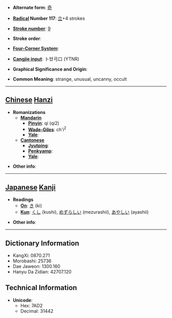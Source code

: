 * '''Alternate form''': [[奇]]

* '''[[Wiktionary:Chinese radical index| Radical]] Number 117''': [[Wiktionary:Chinese radical index 立|立]]+4 strokes

* '''[[Wiktionary:Chinese total strokes index|Stroke number]]''': [[Wiktionary:Chinese total strokes index 9|9]]

* '''Stroke order''': 

* '''[[Wiktionary:Chinese four corner index|Four-Corner System]]''': 

* '''[[Wiktionary:Chinese Cangjie index|Cangjie input]]''': 卜廿弓口 (YTNR)

* '''Graphical Significance and Origin''': 

* '''Common Meaning''': strange, unusual, uncanny, occult

----

== [[Chinese]] [[Hanzi]] ==

* '''Romanizations'''
** '''[[Mandarin]]'''
*** '''[[Pinyin]]''': qí (qi2)
*** '''[[Wade-Giles]]''': ch'i<sup>2</sup>
*** '''[[Yale]]''': 
** '''[[Cantonese]]'''
*** '''[[Jyutping]]''':
*** '''[[Penkyamp]]''': 
*** '''[[Yale]]''': 

* '''Other info''': 

----

== [[Japanese]] [[Kanji]] ==

* '''Readings'''
** '''[[On]]''': [[き]] (ki)
** '''[[Kun]]''': [[くし]] (kushi), [[めずらしい]] (mezurashii), [[あやしい]] (ayashii)

* '''Other info''':  

----

== Dictionary Information ==

* KangXi: 0870.271
* Morobashi: 25736
* Dae Jaweon: 1300.160
* Hanyu Da Zidian: 42707.120

== Technical Information ==

* '''Unicode''':
** Hex: 7AD2
** Decimal: 31442